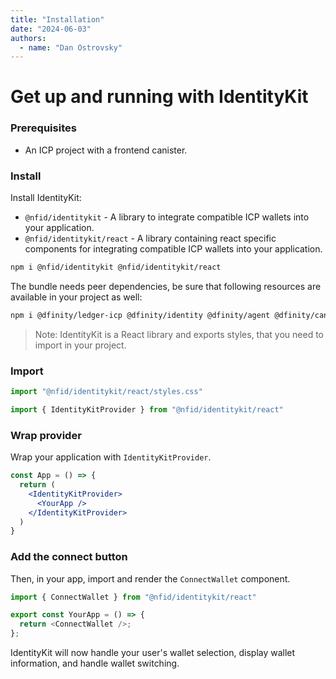 ```yaml
---
title: "Installation"
date: "2024-06-03"
authors:
  - name: "Dan Ostrovsky"
---
```


# Get up and running with IdentityKit

### Prerequisites

- An ICP project with a frontend canister.

### Install

Install IdentityKit:

- `@nfid/identitykit` - A library to integrate compatible ICP wallets into your application.
- `@nfid/identitykit/react` - A library containing react specific components for integrating
  compatible ICP wallets into your application.

```sh npm2yarn
npm i @nfid/identitykit @nfid/identitykit/react
```

The bundle needs peer dependencies, be sure that following resources are available in your project
as well:

```sh npm2yarn
npm i @dfinity/ledger-icp @dfinity/identity @dfinity/agent @dfinity/candid @dfinity/identity @dfinity/principal @dfinity/utils
```

> Note: IdentityKit is a React library and exports styles, that you need to import in your project.

### Import

```typescript
import "@nfid/identitykit/react/styles.css"

import { IdentityKitProvider } from "@nfid/identitykit/react"
```

### Wrap provider

Wrap your application with `IdentityKitProvider`.

```jsx
const App = () => {
  return (
    <IdentityKitProvider>
      <YourApp />
    </IdentityKitProvider>
  )
}
```

### Add the connect button

Then, in your app, import and render the `ConnectWallet` component.

```typescript
import { ConnectWallet } from "@nfid/identitykit/react"

export const YourApp = () => {
  return <ConnectWallet />;
};
```

IdentityKit will now handle your user's wallet selection, display wallet information, and handle
wallet switching.
